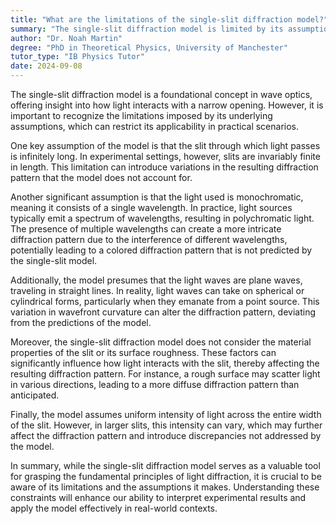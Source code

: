 ```yaml
---
title: "What are the limitations of the single-slit diffraction model?"
summary: "The single-slit diffraction model is limited by its assumptions of infinite slit length and monochromatic light."
author: "Dr. Noah Martin"
degree: "PhD in Theoretical Physics, University of Manchester"
tutor_type: "IB Physics Tutor"
date: 2024-09-08
---
```


The single-slit diffraction model is a foundational concept in wave optics, offering insight into how light interacts with a narrow opening. However, it is important to recognize the limitations imposed by its underlying assumptions, which can restrict its applicability in practical scenarios.

One key assumption of the model is that the slit through which light passes is infinitely long. In experimental settings, however, slits are invariably finite in length. This limitation can introduce variations in the resulting diffraction pattern that the model does not account for.

Another significant assumption is that the light used is monochromatic, meaning it consists of a single wavelength. In practice, light sources typically emit a spectrum of wavelengths, resulting in polychromatic light. The presence of multiple wavelengths can create a more intricate diffraction pattern due to the interference of different wavelengths, potentially leading to a colored diffraction pattern that is not predicted by the single-slit model.

Additionally, the model presumes that the light waves are plane waves, traveling in straight lines. In reality, light waves can take on spherical or cylindrical forms, particularly when they emanate from a point source. This variation in wavefront curvature can alter the diffraction pattern, deviating from the predictions of the model.

Moreover, the single-slit diffraction model does not consider the material properties of the slit or its surface roughness. These factors can significantly influence how light interacts with the slit, thereby affecting the resulting diffraction pattern. For instance, a rough surface may scatter light in various directions, leading to a more diffuse diffraction pattern than anticipated.

Finally, the model assumes uniform intensity of light across the entire width of the slit. However, in larger slits, this intensity can vary, which may further affect the diffraction pattern and introduce discrepancies not addressed by the model.

In summary, while the single-slit diffraction model serves as a valuable tool for grasping the fundamental principles of light diffraction, it is crucial to be aware of its limitations and the assumptions it makes. Understanding these constraints will enhance our ability to interpret experimental results and apply the model effectively in real-world contexts.
    